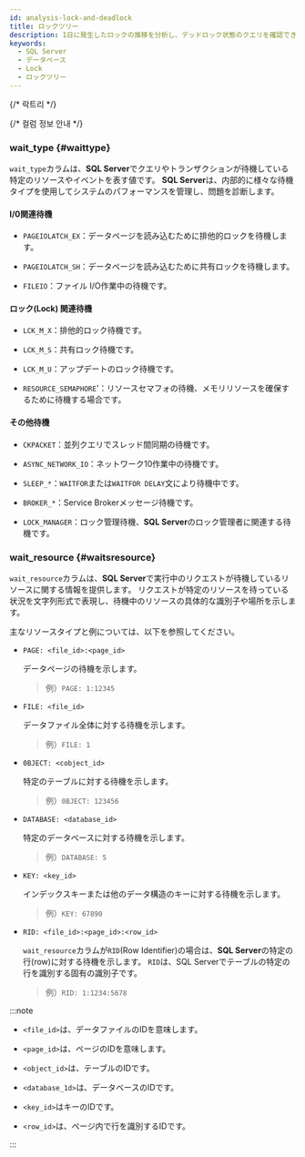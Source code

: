 ```yaml
---
id: analysis-lock-and-deadlock
title: ロックツリー
description: 1日に発生したロックの推移を分析し、デッドロック状態のクエリを確認できます。
keywords:
  - SQL Server
  - データベース
  - Lock
  - ロックツリー
---
```


{/* 락트리 */}

<Dblocktreedesc />


<Dblocktreeusingbasic level={2} />

{/* 컬럼 정보 안내 */}

<Mssqlcolumn level={2} />

### wait_type {#waittype}

`wait_type`カラムは、**SQL Server**でクエリやトランザクションが待機している特定のリソースやイベントを表す値です。 **SQL Server**は、内部的に様々な待機タイプを使用してシステムのパフォーマンスを管理し、問題を診断します。

#### I/0関連待機

- `PAGEIOLATCH_EX`：データページを読み込むために排他的ロックを待機します。

- `PAGEIOLATCH_SH`：データページを読み込むために共有ロックを待機します。

- `FILEIO`：ファイル I/O作業中の待機です。

#### ロック(Lock) 関連待機

- `LCK_M_X`：排他的ロック待機です。

- `LCK_M_S`：共有ロック待機です。

- `LCK_M_U`：アップデートのロック待機です。

- `RESOURCE_SEMAPHORE`'：リソースセマフォの待機、メモリリソースを確保するために待機する場合です。

#### その他待機

- `CKPACKET`：並列クエリでスレッド間同期の待機です。

- `ASYNC_NETWORK_IO`：ネットワーク10作業中の待機です。

- `SLEEP_*`：`WAITFOR`または`WAITFOR DELAY`文により待機中です。

- `BROKER_*`：Service Brokerメッセージ待機です。

- `LOCK_MANAGER`：ロック管理待機、**SQL Server**のロック管理者に関連する待機です。

### wait_resource {#waitsresource}

`wait_resource`カラムは、**SQL Server**で実行中のリクエストが待機しているリソースに関する情報を提供します。 リクエストが特定のリソースを待っている状況を文字列形式で表現し、待機中のリソースの具体的な識別子や場所を示します。

主なリソースタイプと例については、以下を参照してください。

- `PAGE: <file_id>:<page_id>`

  データページの待機を示します。 

  > 例）`PAGE: 1:12345`

- `FILE: <file_id>`

  データファイル全体に対する待機を示します。

  > 例）`FILE: 1`

- `0BJECT: <cobject_id>`

  特定のテーブルに対する待機を示します。

  > 例）`0BJECT: 123456`

- `DATABASE: <database_id>`

  特定のデータベースに対する待機を示します。

  > 例）`DATABASE: 5`

- `KEY: <key_id>`

  インデックスキーまたは他のデータ構造のキーに対する待機を示します。

  > 例）`KEY: 67890`

- `RID: <file_id>:<page_id>:<row_id>`

  `wait_resource`カラムが`RID`(Row Identifier)の場合は、**SQL Server**の特定の行(row)に対する待機を示します。 `RID`は、SQL Serverでテーブルの特定の行を識別する固有の識別子です。

  > 例）`RID: 1:1234:5678`

:::note

- `<file_id>`は、データファイルのIDを意味します。

- `<page_id>`は、ページのIDを意味します。

- `<object_id>`は、テーブルのIDです。

- `<database_1d>`は、データベースのIDです。

- `<key_id>`はキーのIDです。

- `<row_id>`は、ページ内で行を識別するIDです。

:::
